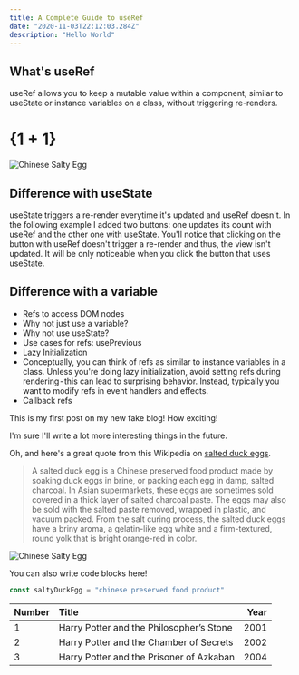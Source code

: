 ```yaml
---
title: A Complete Guide to useRef
date: "2020-11-03T22:12:03.284Z"
description: "Hello World"
---
```

## What's useRef
useRef allows you to keep a mutable value within a component, similar to useState or instance variables on a class, without triggering re-renders.

<h1>{1 + 1}</h1>

![Chinese Salty Egg](./salty_egg.jpg)

## Difference with useState
useState triggers a re-render everytime it's updated and useRef doesn't. In the following example I added two buttons: one updates its count with useRef and the other one with useState. You'll notice that clicking on the button with useRef doesn't trigger a re-render and thus, the view isn't updated. It will be only noticeable when you click the button that uses useState.

## Difference with a variable
- Refs to access DOM nodes
- Why not just use a variable?
- Why not use useState?
- Use cases for refs: usePrevious
- Lazy Initialization
- Conceptually, you can think of refs as similar to instance variables in a class. Unless you're doing lazy initialization, avoid setting refs during rendering - this can lead to surprising behavior. Instead, typically you want to modify refs in event handlers and effects.
- Callback refs

This is my first post on my new fake blog! How exciting!

I'm sure I'll write a lot more interesting things in the future.

Oh, and here's a great quote from this Wikipedia on
[salted duck eggs](https://en.wikipedia.org/wiki/Salted_duck_egg).

> A salted duck egg is a Chinese preserved food product made by soaking duck
> eggs in brine, or packing each egg in damp, salted charcoal. In Asian
> supermarkets, these eggs are sometimes sold covered in a thick layer of salted
> charcoal paste. The eggs may also be sold with the salted paste removed,
> wrapped in plastic, and vacuum packed. From the salt curing process, the
> salted duck eggs have a briny aroma, a gelatin-like egg white and a
> firm-textured, round yolk that is bright orange-red in color.

![Chinese Salty Egg](./salty_egg.jpg)

You can also write code blocks here!

```js
const saltyDuckEgg = "chinese preserved food product"
```

| Number | Title                                    | Year |
| :----- | :--------------------------------------- | ---: |
| 1      | Harry Potter and the Philosopher’s Stone | 2001 |
| 2      | Harry Potter and the Chamber of Secrets  | 2002 |
| 3      | Harry Potter and the Prisoner of Azkaban | 2004 |
